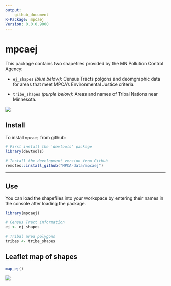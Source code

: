 ```yaml
---
output:
    github_document
R-Package: mpcaej
Version: 0.0.0.9000
---
```


# mpcaej

This package contains two shapefiles provided by the MN Pollution Control Agency:

* `ej_shapes` _(blue below)_: Census Tracts polgons and deomgraphic data for areas that meet MPCA's Environmental Justice criteria.

* `tribe_shapes` _(purple below)_: Areas and names of Tribal Nations near Minnesota.
  
![](ej_map.png)


## Install

To install `mpcaej` from github:

```r
# First install the 'devtools' package
library(devtools)

# Install the development version from GitHub
remotes::install_github("MPCA-data/mpcaej")

```
-----


## Use

You can load the shapefiles into your workspace by entering their names in the console after loading the package.

```r
library(mpcaej)

# Census Tract information
ej <- ej_shapes

# Tribal area polygons
tribes <- tribe_shapes

```



## Leaflet map of shapes
```r
map_ej()

```


![](ej_map_pop.png)
